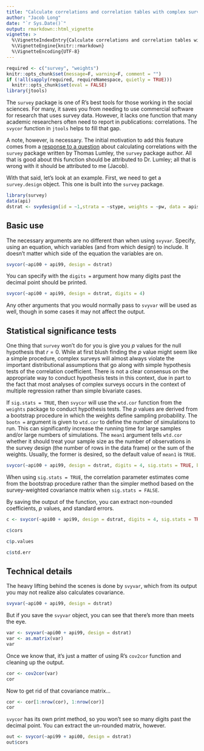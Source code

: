 ---
title: "Calculate correlations and correlation tables with complex survey data"
author: "Jacob Long"
date: "`r Sys.Date()`"
output: rmarkdown::html_vignette
vignette: >
  %\VignetteIndexEntry{Calculate correlations and correlation tables with complex survey data}
  %\VignetteEngine{knitr::rmarkdown}
  %\VignetteEncoding{UTF-8}
---

```{r echo=FALSE}
required <- c("survey", "weights")
knitr::opts_chunk$set(message=F, warning=F, comment = "")
if (!all(sapply(required, requireNamespace, quietly = TRUE)))
  knitr::opts_chunk$set(eval = FALSE)
library(jtools)
```

The `survey` package is one of R's best tools for those working in the social sciences. 
For many, it saves you from needing to use commercial software for research that uses
survey data. However, it lacks one function that many academic researchers often 
need to report in publications: correlations. The `svycor` function in `jtools` helps to fill that gap. 

A note, however, is necessary. The initial motivation to add this feature comes from a [response to a question](http://stackoverflow.com/questions/34418822/pearson-correlation-coefficient-in-rs-survey-package#41031088) about
calculating correlations with the `survey` package written by Thomas Lumley, the `survey`
package author. All that is good about this function should be attributed to Dr. Lumley;
all that is wrong with it should be attributed to me (Jacob).

With that said, let's look at an example. First, we need to get a `survey.design` 
object. This one is built into the `survey` package.

```{r}
library(survey)
data(api)
dstrat <- svydesign(id = ~1,strata = ~stype, weights = ~pw, data = apistrat, fpc=~fpc)
```

## Basic use

The necessary arguments are no different than when using `svyvar`. Specify, using 
an equation, which variables (and from which design) to include. It doesn't matter
which side of the equation the variables are on.

```{r}
svycor(~api00 + api99, design = dstrat)
```

You can specify with the `digits =` argument how many digits past the decimal point
should be printed.

```{r}
svycor(~api00 + api99, design = dstrat, digits = 4)
```

Any other arguments that you would normally pass to `svyvar` will be used as well,
though in some cases it may not affect the output.

## Statistical significance tests

One thing that `survey` won't do for you is give you *p* values for the null hypothesis
that $r = 0$. While at first blush finding the *p* value might seem like a simple 
procedure, complex surveys will almost always violate the important distributional
assumptions that go along with simple hypothesis tests of the correlation coefficient.
There is not a clear consensus on the appropriate way to conduct hypothesis tests in
this context, due in part to the fact that most analyses of complex
surveys occurs in the context of multiple regression rather than simple bivariate cases.

If `sig.stats = TRUE`, then `svycor` will use the `wtd.cor` function from the `weights`
package to conduct hypothesis tests. The *p* values are derived from a bootstrap 
procedure in which the weights define sampling probability. The `bootn =` argument
is given to `wtd.cor` to define the number of simulations to run. This can significantly
increase the running time for large samples and/or large numbers of simulations. The 
`mean1` argument tells `wtd.cor` whether it should treat your sample size as the number of
observations in the survey design (the number of rows in the data frame) or the 
sum of the weights. Usually, the former is desired, so the default value of `mean1` is 
`TRUE`.

```{r}
svycor(~api00 + api99, design = dstrat, digits = 4, sig.stats = TRUE, bootn = 2000, mean1 = TRUE)
```

When using `sig.stats = TRUE`, the correlation parameter estimates come from the 
bootstrap procedure rather than the simpler method based on the survey-weighted
covariance matrix when `sig.stats = FALSE`.

By saving the output of the function, you can extract non-rounded coefficients, *p* 
values, and standard errors.

```{r}
c <- svycor(~api00 + api99, design = dstrat, digits = 4, sig.stats = TRUE, bootn = 2000, mean1 = TRUE)

c$cors

c$p.values

c$std.err
```


## Technical details

The heavy lifting behind the scenes is done by `svyvar`, which from its output you
may not realize also calculates covariance.

```{r}
svyvar(~api00 + api99, design = dstrat)
```

But if you save the `svyvar` object, you can see that there's more than meets the eye.

```{r}
var <- svyvar(~api00 + api99, design = dstrat)
var <- as.matrix(var)
var
```
Once we know that, it's just a matter of using R's `cov2cor` function and cleaning 
up the output.

```{r}
cor <- cov2cor(var)
cor
```

Now to get rid of that covariance matrix...

```{r}
cor <- cor[1:nrow(cor), 1:nrow(cor)]
cor
```

`svycor` has its own print method, so you won't see so many digits past the decimal
point. You can extract the un-rounded matrix, however.

```{r}
out <- svycor(~api99 + api00, design = dstrat)
out$cors
```

